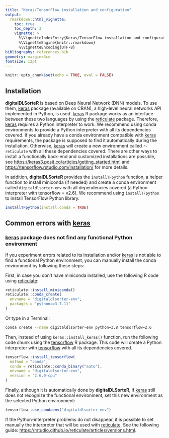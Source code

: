 ```yaml
---
title: "Keras/TensorFlow installation and configuration"
output: 
  rmarkdown::html_vignette:
    toc: true
    toc_depth: 3
    vignette: >
      %\VignetteIndexEntry{Keras/TensorFlow installation and configuration}
      %\VignetteEngine{knitr::rmarkdown}
      %\VignetteEncoding{UTF-8}
bibliography: references.bib
geometry: margin=3cm
fontsize: 12pt
---
```


```r
knitr::opts_chunk$set(echo = TRUE, eval = FALSE)
```

## Installation

**digitalDLSorteR** is based on Deep Neural Network (DNN) models. To use them, [keras](https://cran.r-project.org/package=keras) package (available on CRAN), a high-level neural networks API implemented in Python, is used. [keras](https://cran.r-project.org/package=keras) R package works as an interface between these two languages by using the [reticulate](https://cran.r-project.org/package=reticulate) package. Therefore, [keras](https://cran.r-project.org/package=keras) requires a Python interpreter to work. We recommend using conda environments to provide a Python interpreter with all its dependencies covered. If you already have a conda environment compatible with [keras](https://cran.r-project.org/package=keras) requirements, the package is supposed to find it automatically during the installation. Otherwise, [keras](https://cran.r-project.org/package=keras) will create a new environment called `r-reticulate` with all these dependencies covered. There are other ways to install a functionally back-end and customized installations are possible, see <https://keras3.posit.co/articles/getting_started.html> and <https://tensorflow.rstudio.com/installation/> for more details.

In addition, **digitalDLSorteR** provides the `installTFpython` function, a helper function to install miniconda (if needed) and create a conda environment called `digitaldlsorter-env` with all dependencies covered (a Python interpreter with tensorflow = v2.6). We recommend using `installTFpython` to install TensorFlow Python library. 

```r
installTFpython(install.conda = TRUE)
```

## Common errors with [keras](https://cran.r-project.org/package=keras)

### [keras](https://cran.r-project.org/package=keras) package does not find any functional Python environment

If you experiment errors related to its installation and/or [keras](https://cran.r-project.org/package=keras) is not able to find a functional Python environment, you can manually install the conda environment by following these steps:

First, in case you don't have miniconda installed, use the following R code using [reticulate](https://cran.r-project.org/package=reticulate):

```r
reticulate::install_miniconda()
reticulate::conda_create(
  envname = "digitaldlsorter-env", 
  packages = "python==3.7.11"
)
```

Or type in a Terminal:

```bash
conda create --name digitaldlsorter-env python=3.8 tensorflow=2.6
```

Then, instead of using `keras::install_keras()` function, run the following code chunk using the [tensorflow](https://cran.r-project.org/package=tensorflow) R package. This code will create a Python interpreter with [tensorflow](https://cran.r-project.org/package=tensorflow) with all its dependencies covered.

```r
tensorflow::install_tensorflow(
  method = "conda", 
  conda = reticulate::conda_binary("auto"), 
  envname = "digitaldlsorter-env", 
  version = "2.6.0-cpu"
)
```

Finally, although it is automatically done by **digitalDLSorteR**, if [keras](https://cran.r-project.org/package=keras) still does not recognize the functional environment, set this new environment as the selected Python environment:

```r
tensorflow::use_condaenv("digitaldlsorter-env")
```

If the Python-interpreter problems do not disappear, it is possible to set manually the interpreter that will be used with [reticulate](https://cran.r-project.org/package=reticulate). See the following guide: <https://rstudio.github.io/reticulate/articles/versions.html>. 
